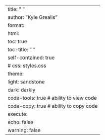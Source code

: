 ---
title: " <name> "
author: "Kyle Grealis"
format: 
  html:
    toc: true
    toc-title: " "
    self-contained: true
    # css: styles.css
    theme:                  
      light: sandstone
      dark: darkly
    code-tools: true        # ability to view code
    code-copy: true         # ability to copy code
execute: 
  echo: false
  warning: false
---